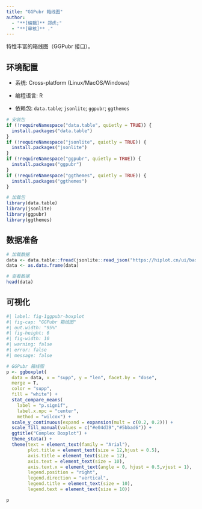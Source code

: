 ```yaml
---
title: "GGPubr 箱线图"
author:
  - "**[编辑]** 郑虎;"
  - "**[审核]** ."
---
```


特性丰富的箱线图（GGPubr 接口）。

## 环境配置

-   系统: Cross-platform (Linux/MacOS/Windows)

-   编程语言: R

-   依赖包: `data.table`; `jsonlite`; `ggpubr`; `ggthemes`

```r
# 安装包
if (!requireNamespace("data.table", quietly = TRUE)) {
  install.packages("data.table")
}
if (!requireNamespace("jsonlite", quietly = TRUE)) {
  install.packages("jsonlite")
}
if (!requireNamespace("ggpubr", quietly = TRUE)) {
  install.packages("ggpubr")
}
if (!requireNamespace("ggthemes", quietly = TRUE)) {
  install.packages("ggthemes")
}

# 加载包
library(data.table)
library(jsonlite)
library(ggpubr)
library(ggthemes)
```

## 数据准备

```r
# 加载数据
data <- data.table::fread(jsonlite::read_json("https://hiplot.cn/ui/basic/ggpubr-boxplot/data.json")$exampleData$textarea[[1]])
data <- as.data.frame(data)

# 查看数据
head(data)
```

## 可视化

```r
#| label: fig-1ggpubr-boxplot
#| fig-cap: "GGPubr 箱线图"
#| out.width: "95%"
#| fig-height: 6
#| fig-width: 10
#| warning: false
#| error: false
#| message: false

# GGPubr 箱线图
p <- ggboxplot(
  data = data, x = "supp", y = "len", facet.by = "dose",
  merge = T,
  color = "supp",
  fill = "white") + 
  stat_compare_means(
    label = "p.signif",
    label.x.npc = "center",
    method = "wilcox") + 
  scale_y_continuous(expand = expansion(mult = c(0.2, 0.2))) +
  scale_fill_manual(values = c("#e04d39","#5bbad6")) +
  ggtitle("Complex Boxplot") + 
  theme_stata() +
  theme(text = element_text(family = "Arial"),
        plot.title = element_text(size = 12,hjust = 0.5),
        axis.title = element_text(size = 12),
        axis.text = element_text(size = 10),
        axis.text.x = element_text(angle = 0, hjust = 0.5,vjust = 1),
        legend.position = "right",
        legend.direction = "vertical",
        legend.title = element_text(size = 10),
        legend.text = element_text(size = 10))

p
```


